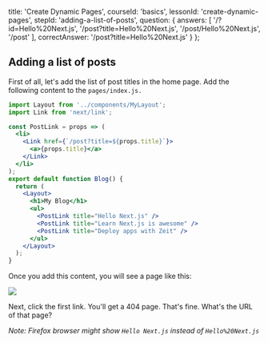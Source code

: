 
  title: 'Create Dynamic Pages',
  courseId: 'basics',
  lessonId: 'create-dynamic-pages',
  stepId: 'adding-a-list-of-posts',
  question: {
    answers: [
      '/?id=Hello%20Next.js',
      '/post?title=Hello%20Next.js',
      '/post/Hello%20Next.js',
      '/post'
    ],
    correctAnswer: '/post?title=Hello%20Next.js'
  }
};

## Adding a list of posts

First of all, let's add the list of post titles in the home page.
Add the following content to the `pages/index.js.`

```jsx
import Layout from '../components/MyLayout';
import Link from 'next/link';

const PostLink = props => (
  <li>
    <Link href={`/post?title=${props.title}`}>
      <a>{props.title}</a>
    </Link>
  </li>
);
export default function Blog() {
  return (
    <Layout>
      <h1>My Blog</h1>
      <ul>
        <PostLink title="Hello Next.js" />
        <PostLink title="Learn Next.js is awesome" />
        <PostLink title="Deploy apps with Zeit" />
      </ul>
    </Layout>
  );
}
```

Once you add this content, you will see a page like this:

![](https://cloud.githubusercontent.com/assets/50838/24542722/600b9ce8-161a-11e7-9f1d-7ed08ff394fd.png)

Next, click the first link. You'll get a 404 page. That's fine.
What's the URL of that page?

_Note: Firefox browser might show `Hello Next.js` instead of `Hello%20Next.js`_


